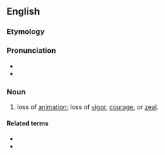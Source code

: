 ==English==

===Etymology===
{{prefix|en|dis|animation}}

===Pronunciation===
* {{IPA|dɪsænəmeɪʃən|lang=en}}
* {{rhymes|eɪʃən|lang=en}}

===Noun===
{{en-noun|-}}

# loss of [[animation]]; loss of [[vigor]], [[courage]], or [[zeal]].

====Related terms====
* {{l|en|reanimation}}
* {{l|en|deanimation}}
